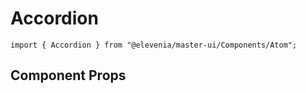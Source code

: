 
# Accordion
```import { Accordion } from "@elevenia/master-ui/Components/Atom";```

<Preview>
  <Story id="atom-accordion--basic"/>
</Preview>

## Component Props
<Props of={Accordion} />
